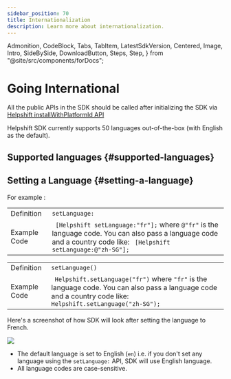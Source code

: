 ```yaml
---
sidebar_position: 70
title: Internationalization
description: Learn more about internationalization.
---
```


  Admonition,
  CodeBlock,
  Tabs,
  TabItem,
  LatestSdkVersion,
  Centered,
  Image,
  Intro,
  SideBySide,
  DownloadButton,
  Steps,
  Step,
} from "@site/src/components/forDocs";



# Going International

<Intro>

</Intro>

<Admonition type="info" title="Note">

All the public APIs in the SDK should be called after initializing the SDK via [Helpshift installWithPlatformId API](/sdkx_ios/getting-started#start-using)

</Admonition>

Helpshift SDK currently supports 50 languages out-of-the-box (with English as the default).

## Supported languages {#supported-languages}

<SupportedLanguages />

## Setting a Language {#setting-a-language}

<SetLanguageDescription />

For example :

<Tabs>

<TabItem value="Objective-C Example" label="Objective-C Example">

|              |                                                                                                                                                                                                        |
| ------------ | ------------------------------------------------------------------------------------------------------------------------------------------------------------------------------------------------------ |
| Definition   | <code>setLanguage:</code>                                                                                                                                                                              |
| Example Code | <code> [Helpshift setLanguage:"fr"];</code> where <code>@"fr"</code> is the language code. You can also pass a language code and a country code like: <code> [Helpshift setLanguage:@"zh-SG"]; </code> |

</TabItem>
<TabItem value="Swift Example" label="Swift Example">

|              |                                                                                                                                                                                                   |
| ------------ | ------------------------------------------------------------------------------------------------------------------------------------------------------------------------------------------------- |
| Definition   | <code>setLanguage()</code>                                                                                                                                                                        |
| Example Code | <code> Helpshift.setLanguage("fr")</code> where <code>"fr"</code> is the language code. You can also pass a language code and a country code like: <code> Helpshift.setLanguage("zh-SG"); </code> |

</TabItem>

</Tabs>

Here's a screenshot of how SDK will look after setting the language to French.

![](/static/books/sdkx_ios/ios-Internationalization.png)

<Admonition type="info" title="Note">

- The default language is set to English (`en`) i.e. if you don't set any language using the `setLanguage:` API, SDK will use English language.
- All language codes are case-sensitive.

</Admonition>
